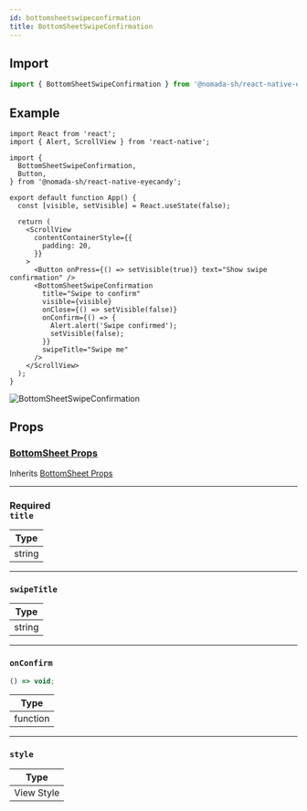 ```yaml
---
id: bottomsheetswipeconfirmation
title: BottomSheetSwipeConfirmation
---
```


## Import

```jsx
import { BottomSheetSwipeConfirmation } from '@nomada-sh/react-native-eyecandy';
```

## Example

```tsx
import React from 'react';
import { Alert, ScrollView } from 'react-native';

import {
  BottomSheetSwipeConfirmation,
  Button,
} from '@nomada-sh/react-native-eyecandy';

export default function App() {
  const [visible, setVisible] = React.useState(false);

  return (
    <ScrollView
      contentContainerStyle={{
        padding: 20,
      }}
    >
      <Button onPress={() => setVisible(true)} text="Show swipe confirmation" />
      <BottomSheetSwipeConfirmation
        title="Swipe to confirm"
        visible={visible}
        onClose={() => setVisible(false)}
        onConfirm={() => {
          Alert.alert('Swipe confirmed');
          setVisible(false);
        }}
        swipeTitle="Swipe me"
      />
    </ScrollView>
  );
}
```

![BottomSheetSwipeConfirmation](../assets/components/bottomsheetswipeconfirmation.gif)

## Props

### [BottomSheet Props](bottomSheet#props)

Inherits [BottomSheet Props](bottomSheet#props)

---

### <div class="label required basic">Required</div>**`title`**

| Type   |
| ------ |
| string |

---

### `swipeTitle`

| Type   |
| ------ |
| string |

---

### `onConfirm`

```jsx
() => void;
```

| Type     |
| -------- |
| function |

---

### `style`

| Type       |
| ---------- |
| View Style |
